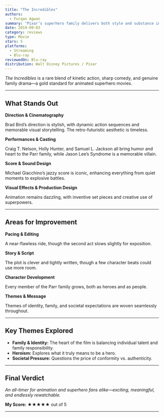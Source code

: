 ```yaml
---
title: "The Incredibles"
authors:
  - Furqan Agwan
summary: "Pixar’s superhero family delivers both style and substance in a witty, heartfelt, and visually spectacular adventure."
date: 2019-09-03
category: reviews
type: Movie
stars: 5
platforms:
  - Streaming
  - Blu-ray
reviewedOn: Blu-ray
distribution: Walt Disney Pictures / Pixar
---
```


_The Incredibles_ is a rare blend of kinetic action, sharp comedy, and genuine family drama—a gold standard for animated superhero movies.

---

## What Stands Out

**Direction & Cinematography**

Brad Bird’s direction is stylish, with dynamic action sequences and memorable visual storytelling. The retro-futuristic aesthetic is timeless.

**Performances & Casting**

Craig T. Nelson, Holly Hunter, and Samuel L. Jackson all bring humor and heart to the Parr family, while Jason Lee’s Syndrome is a memorable villain.

**Score & Sound Design**

Michael Giacchino’s jazzy score is iconic, enhancing everything from quiet moments to explosive battles.

**Visual Effects & Production Design**

Animation remains dazzling, with inventive set pieces and creative use of superpowers.

---

## Areas for Improvement

**Pacing & Editing**

A near-flawless ride, though the second act slows slightly for exposition.

**Story & Script**

The plot is clever and tightly written, though a few character beats could use more room.

**Character Development**

Every member of the Parr family grows, both as heroes and as people.

**Themes & Message**

Themes of identity, family, and societal expectations are woven seamlessly throughout.

---

## Key Themes Explored

- **Family & Identity:** The heart of the film is balancing individual talent and family responsibility.
- **Heroism:** Explores what it truly means to be a hero.
- **Societal Pressure:** Questions the price of conformity vs. authenticity.

---

## Final Verdict

_An all-timer for animation and superhero fans alike—exciting, meaningful, and endlessly rewatchable._

**My Score:** ★★★★★ out of 5

---
